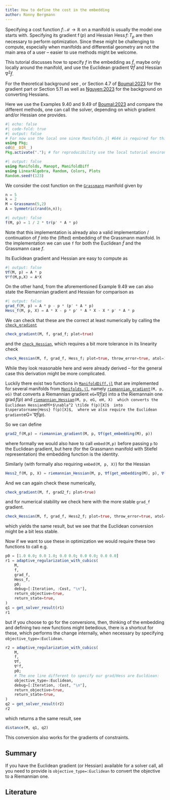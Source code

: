 ```yaml
---
title: How to define the cost in the embedding
author: Ronny Bergmann
---
```


Specifying a cost function $f\colon \mathcal M \to \mathbb R$ on a manifold
is usually the model one starts with.
Specifying its gradient $\operatorname f(p)$ and Hessian $\operatorname{Hess} f\colon T_p$
are then necessary to perform optimization.
Since these might be challenging to compute, especially when manifolds and differential geometry are not
the main area of a user – easier to use methods might be welcome.

This tutorial discusses how to specify $f$ in the embedding as $\tilde f$, maybe only locally around the manifold,
and use the Euclidean gradient $∇ \tilde f$ and Hessian $∇^2 \tilde f$.

For the theoretical background see ``[convert an Euclidean to an Riemannian Gradient](@ref EmbeddedGradient)``{=commonmark},
or Section 4.7 of [Boumal:2023](@cite) for the gradient part or Section 5.11 as well as [Nguyen:2023](@cite)
for the background on converting Hessians.

Here we use the Examples 9.40 and 9.49 of [Boumal:2023](@cite) and compare the different methods,
one can call the solver, depending on which gradient and/or Hessian one provides.

```julia
#| echo: false
#| code-fold: true
#| output: false
# For now use the local one since Manifolds.jl #644 is required for this
using Pkg;
cd(@__DIR__)
Pkg.activate("."); # for reproducibility use the local tutorial environment.
```

```julia
#| output: false
using Manifolds, Manopt, ManifoldDiff
using LinearAlgebra, Random, Colors, Plots
Random.seed!(123)
```

We consider the cost function on the [`Grassmann`](https://juliamanifolds.github.io/Manifolds.jl/latest/manifolds/grassmann.html) manifold given by

```julia
n = 5
k = 2
M = Grassmann(5,2)
A = Symmetric(rand(n,n));
```

```julia
#| output: false
f(M, p) = 1 / 2 * tr(p' * A * p)
```

Note that this implementation is already also a valid implementation / continuation
of $f$ into the (lifted) embedding of the Grassmann manifold.
In the implementation we can use `f` for both the Euclidean $\tilde f$ and the Grassmann case $f$.

Its Euclidean gradient and Hessian are easy to compute as

```julia
#| output: false
∇f(M, p) = A * p
∇²f(M,p,X) = A*X
```

On the other hand, from the aforementioned Example 9.49 we can also state
the Riemannian gradient and Hessian for comparison as

```julia
#| output: false
grad_f(M, p) = A * p - p * (p' * A * p)
Hess_f(M, p, X) = A * X - p * p' * A * X - X * p' * A * p
```

We can check that these are the correct at least numerically by calling
the [`check_gradient`](@ref)

```julia
check_gradient(M, f, grad_f; plot=true)
```

and the [`check_Hessian`](@ref), which requires a bit more tolerance in its linearity check

```julia
check_Hessian(M, f, grad_f, Hess_f; plot=true, throw_error=true, atol=1e-15)
```

While they look reasonable here and were already derived – for the general case this derivation
might be more complicated.

Luckily there exist two functions in [`ManifoldDiff.jl`](https://juliamanifolds.github.io/ManifoldDiff.jl/stable/) that are implemented for several
manifolds from [`Manifolds.jl`](https://github.com/JuliaManifolds/Manifolds.jl), namely [`riemannian_gradient`](https://juliamanifolds.github.io/ManifoldDiff.jl/stable/library/#ManifoldDiff.riemannian_gradient-Tuple{AbstractManifold,%20Any,%20Any})`(M, p, eG)` that converts a Riemannian gradient
`eG=`$\nabla \tilde f(p)$  into a the Riemannain one $\operatorname{grad} f(p)$
 and [`riemannian_Hessian`](https://juliamanifolds.github.io/ManifoldDiff.jl/stable/library/#ManifoldDiff.riemannian_Hessian-Tuple{AbstractManifold,%20Any,%20Any,%20Any,%20Any})`(M, p, eG, eH, X)
 which converts the Euclidean Hessian `eH=`$\nabla^2 \tilde f(p)[X]$  into $\operatorname{Hess} f(p)[X]$,
 where we also require the Euclidean gradient `eG=`$\nabla \tilde f(p)$.

So we can define

```julia
grad2_f(M,p) = riemannian_gradient(M, p, ∇f(get_embedding(M), p))
```

where formally we would also have to call `embed(M,p)` before passing `p` to the Euclidean gradient,
but here (for the Grassmann manifold with Stiefel representation) the embedding function is the identity.

Similarly (with formally also requiring `embed(M, p, X)`) for the Hessian

```julia
Hess2_f(M, p, X) = riemannian_Hessian(M, p, ∇f(get_embedding(M), p), ∇²f(get_embedding(M), p, X), X)
```

And we can again check these numerically,

```julia
check_gradient(M, f, grad2_f; plot=true)
```

and for numerical stability we check here with the more stable `grad_f` gradient.

```julia
check_Hessian(M, f, grad_f, Hess2_f; plot=true, throw_error=true, atol=1e-14)
```

which yields the same result, but we see that the Euclidean conversion might be a bit less stable.

Now if we want to use these in optimization we would require these two functions to call e.g.

```julia
p0 = [1.0 0.0; 0.0 1.0; 0.0 0.0; 0.0 0.0; 0.0 0.0]
r1 = adaptive_regularization_with_cubics(
    M,
    f,
    grad_f,
    Hess_f,
    p0;
    debug=[:Iteration, :Cost, "\n"],
    return_objective=true,
    return_state=true,
)
q1 = get_solver_result(r1)
r1
```

but if you choose to go for the conversions, then, thinking of the embedding and defining two new functions
might betedious, there is a shortcut for these, which performs the change internally, when necessary
by specifying `objective_type=:Euclidean`.

```julia
r2 = adaptive_regularization_with_cubics(
    M,
    f,
    ∇f,
    ∇²f,
    p0;
    # The one line different to specify our grad/Hess are Eucldiean:
    objective_type=:Euclidean,
    debug=[:Iteration, :Cost, "\n"],
    return_objective=true,
    return_state=true,
)
q2 = get_solver_result(r2)
r2
```

which returns a the same result, see

```julia
distance(M, q1, q2)
```



This conversion also works for the gradients of constraints.

## Summary

If you have the Euclidean gradient (or Hessian) available for a solver call,
all you need to provide is `objective_type=:Euclidean` to convert the objective
to a Riemannian one.

## Literature

````{=commonmark}
```@bibliography
Pages = ["tutorials/EmbeddingObjectives.md"]
Canonical=false
```
````